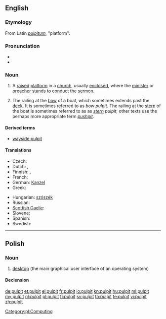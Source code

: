 ==English==

===Etymology===
From Latin ''[[pulpitum]]'', "platform".

===Pronunciation===
* {{IPA|/ˈpʊlpɪt/|/ˈpʌlpɪt/}}
* {{audio|En-us-pulpit.ogg|Audio (US)}}

===Noun===
{{en-noun}}

# A [[raised]] [[platform]] in a [[church]], usually [[enclosed]], where the [[minister]] or [[preacher]] stands to conduct the [[sermon]].
# {{context|obsolete|nautical}} The railing at the [[bow]] of a boat, which sometimes extends past the [[deck]].  It is sometimes referred to as ''bow'' ''pulpit''.  The railing at the [[stern]] of the boat is sometimes referred to as as ''[[stern]]'' ''pulpit''; other texts use the perhaps more appropriate term ''[[pushpit]]''.

====Derived terms====
* [[wayside pulpit]]

====Translations====
{{trans-top|raised platform in church}}
* Czech: {{t-|cs|kazatelna|f}}
* Dutch: {{t+|nl|kansel|m}}, {{t+|nl|preekstoel|m}}
* Finnish: {{t-|fi|saarnastuoli}}, {{t|fi|saarnatuoli}}
* French: {{t+|fr|chaire|f}}
* German: [[Kanzel]] {{f}}
* Greek: {{t+|el|άμβωνας|m|tr=ámvonas}}
{{trans-mid}}
* Hungarian: [[szószék]]
* Russian: {{t+|ru|кафедра|f|tr=káf'edra}}
* [[Scottish Gaelic]]: {{t-|gd|cùbaid|f|xs=Scottish Gaelic}}
* Slovene: {{t+|sl|prižnica|f}}
* Spanish: {{t+|es|púlpito|m}}
* Swedish: {{t+|sv|predikstol|f}}
{{trans-bottom}}

{{trans-top|''(obsolete, nautical)'' the railing at the bow of a boat}}
{{trans-mid}}
{{trans-bottom}}

----

==Polish==
{{wikipedia|lang=pl}}

===Noun===
{{infl|pl|noun|g=m}}

# [[desktop]] (the main graphical user interface of an operating system)

====Declension====
{{pl-decl-noun
|pulpit|pulpity
|pulpitu|pulpitów
|pulpitowi|pulpitom
|pulpit|pulpity
|pulpitem|pulpitami
|pulpicie|pulpitach
|pulpicie|pulpity
}}

[[Category:pl:Computing]]

[[de:pulpit]]
[[et:pulpit]]
[[el:pulpit]]
[[fr:pulpit]]
[[io:pulpit]]
[[kn:pulpit]]
[[hu:pulpit]]
[[ml:pulpit]]
[[my:pulpit]]
[[nl:pulpit]]
[[pl:pulpit]]
[[fi:pulpit]]
[[sv:pulpit]]
[[ta:pulpit]]
[[te:pulpit]]
[[vi:pulpit]]
[[zh:pulpit]]